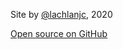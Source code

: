 Site by [@lachlanjc](https://lachlanjc.com), 2020

[Open source on GitHub](https://github.com/lachlanjc/2019)
